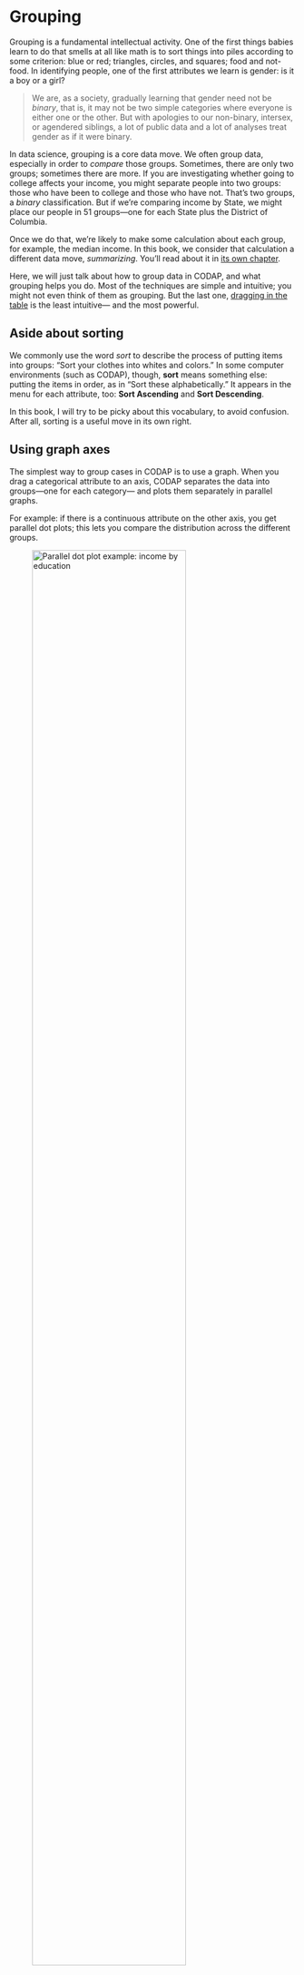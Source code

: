 ```{=html}
    <script src="src/awash-functions.js"></script>
```

# Grouping {#grouping-chapter}

Grouping is a fundamental intellectual activity.
One of the first things babies learn to do that smells at all like math
is to sort things into piles according to some criterion:
blue or red;
triangles, circles, and squares;
food and not-food.
In identifying people, 
one of the first attributes we learn is gender: is it a boy or a girl?

>We are, as a society, gradually learning that gender need not be _binary_,
that is, it may not be two simple categories where everyone is either one or the other.
But with apologies to our non-binary, intersex, or agendered siblings,
a lot of public data and a lot of analyses treat gender as if it were binary.

In data science, grouping is a core data move. 
We often group data, especially in order to _compare_ those groups.
Sometimes, there are only two groups;
sometimes there are more.
If you are investigating whether going to college affects your income,
you might separate people into two groups: 
those who have been to college and those who have not.
That's two groups, a _binary_ classification.
But if we're comparing income by State, 
we might place our people in 51 groups---one for each State plus the District of Columbia.

Once we do that, we're likely to make some calculation about each group, 
for example, the median income. 
In this book, we consider that calculation a different data move, _summarizing_. 
You'll read about it in [its own chapter](#summarizing-chapter).

Here, we will just talk about how to group data in CODAP,
and what grouping helps you do.
Most of the techniques are simple and intuitive;
you might not even think of them as grouping.
But the last one, [dragging in the table](#grouping-in-the-table) 
is the least intuitive---
and the most powerful.

::: {.callout-note}
## Aside about sorting
We commonly use the word _sort_ to describe 
the process of putting items into groups: "Sort your clothes into whites and colors."
In some computer environments (such as CODAP), though, **sort** means something else:
putting the items in order, as in "Sort these alphabetically." 
It appears in the menu for each attribute, too: **Sort Ascending** and **Sort Descending**.

In this book, I will try to be picky about this vocabulary, to avoid confusion. 
After all, sorting is a useful move in its own right.
:::

## Using graph axes

The simplest way to group cases in CODAP is to use a graph. 
When you drag a categorical attribute to an axis,
CODAP separates the data into groups---one for each category---
and plots them separately in parallel graphs. 

For example: if there is a continuous attribute on the other axis, 
you get parallel dot plots;
this lets you compare the distribution across the different groups.

![Parallel dot plot example: income by education](art/IncomeByEducation.png){fig-align="center" width="80%"}

In the illustration, 
`Education` is the categorical attribute; it has six _categories_ (`graduate`, etc.),
so we have split the data set into six groups. 
These appear as six parallel dot plots of `TotalIncome`, the numeric, continuous attribute.

## Using legends

Dragging an attribute to the middle of a graph (a.k.a. _plopping_)
colors the points according to the value of that "legend" attribute.
A legend appears on the graph so you can decode the colors.
If the legend attribute is categorical, 
the colors are distinct.
If it's numeric, you get a gradient of colors that separate the data into
_quintiles_, that is, CODAP groups the data into five categories by value.
If you click on the gradient or on the little paint chips in the legend,
you select all of the points in that group.

This is a subtler form of grouping;
the cases don't move into separate zones in the graph,
but the colors and/or selection help you see the properties of that group alone
(which is filtering, in a way, right?) 
or compare that group to others. 

::: {layout-ncol="2"}

![Roller coaster data about `height`, grouped by coaster `type`. We can see that, generally, steel coasters are taller.](art/grouping-legend-coaster-categorical.png){}

![Same data, grouped by `speed`. Because `speed` is numeric, we get a gradient---actually, five bins---that show us that taller coasters are *faster*.](art/grouping-legend-coaster-numeric.png){}
:::
By the way: the gray dots in the `speed` graph 
are cases for which the value of `speed` is missing.


::: {.callout-tip}
Don't forget that if you have a legend, 
you can select cases by clicking boxes in the legend itself.
:::

## Binning {#binning-as-grouping}

If you have a graph with a numeric axis,
you can group the data into _bins_.
This is easier to do than to explain.

The live illustration below has a dataset with 1000 people 
from the 2017 American Community Survey.
We have already made a graph of `Age`.
Do the following:

1. Select the graph so its palettes appear on the right.
1. The fourth one down shows a little graph. 
Click it.
The **Configuration** inspector appears.
1. Click the checkbox for **Group into Bins**. 
The points group into bins, probably 20-year spans.
1. Get the configuration inspector again; more controls have appeared. 
Change the bin width to 10.
Press **tab** to make the graph change.
1. Click the checkbox for **Fuse Dots into Bars**. Oooooh!
Sometimes you will want the dots fused into bars; other times you won't.

Think: what can you tell about the people from this graph alone?
Is it easier or harder than with the plain dot plot, ungrouped, un-fused?

::: {.column-page-right}
<script>
    theURL = "htmls-and-sources/age-graph-for-binning.html";
    awash.liveDemoAt(theURL);
</script>
:::
Let's see how else we might use such a graph.

6. Plop `Marital_status` into the middle of the graph.

Aha. You can see, in the bars, the distribution of marital status in each age _range_. 

Explore!

* What do you see when you plop different attributes onto the graph?
* Un-check **Fuse Dots into Bars** and/or **Group into Bins**. 
What helps or obscures any relationships you see with the plopped attribute?

[Bin labels]{.inline-hed}
You probably saw that the labels for the bins are something like
**[10--20)** and **[20--30)**. 
Notice the difference between the brackets **[** and parentheses **)**.
That's a common notation that means, "from 10 up to _but not including_ 20," then
"from 20 up to _but not including_ 30," and so forth.
As of this writing, there is no way to use those labels anywhere else,
for example, as category labels. 


## Grouping in the table {#grouping-in-the-table}

You learned this already in [the chapter where you calculated the 
mean heights of males and females at each age](#children-and-teens-2).
You split the dataset into groups by dragging the "grouping" attribute 
(`Age`, and then `Gender`) leftwards in the table.
You get one group for every value in the grouping attribute.
So if you drag `Gender`, you get a group for males and a group for females.
If you drag `Age`, you get one group for each age.
And if you drag them both, you get a group for each age-gender combination.

The groups collect together in the right-hand table, and are connected
by the curvy lines to the values on the left.
The calculations (e.g., `mean(Height)`) at the "upper level" 
apply separately to each group.
If you don't remember that, or you missed it, go back and do it now.

![Table with grouping by date.](art/hierarchical-bart-table.png){fig-align="center" width="80%"}

In the illustration above, we have selected the Saturday, and so all four data points
"within" Saturday get selected.


### Which attribute should you drag left?  {-}
Dragging left to group is not immediately intuitive.
We _all_ make many mistakes when we're learning what to drag.
You will learn a lot by trial and error;
fortunately, errors are easy to fix.
Just use **Undo**---or simply drag the attribute back over to the right.

Here are some things to think about:

* The attribute to drag is almost always _categorical_. 
An exception we used with our height investigation was `Age`. 
It's numeric, but it acts categorical. 
We made a group out of each age.

* The values in that attribute's column are the _labels of the groups_.
Suppose you want to study education.
Look for the column with names for the groups you want.
When you see stuff like `high school` and `some college`, 
that might be the one.

* If you see a lot of duplicate values in a column---
like lots of 12-year-olds, 
or lots of people with bachelor's degrees---
that column might be a candidate for grouping.

* Suppose you know what groups you want, but you don't see the right attribute.
For example, you want to group people by decade---
you know, people in their twenties, thirties, forties, etc.---
but you only have whole-number ages.
Then you need to check out the ["Calculating" chapter](#calculating-chapter);
you need a new column with the decade, 
which you can make either before or after you group.

## Commentary

We've expended so much effort describing how to group cases in CODAP,
let's step back a moment and remember what grouping is for.
Grouping has at least two purposes:

* Grouping makes it easy to tell which cases are in which groups.
So we often group before we filter,
in order to make it easy to select the entire group---and filter it in or out.
* Grouping makes it possible to perform [summary calculations](#summarizing-chapter),
for example, means, in order to compare groups to one another. 

In addition, we sometimes just group and don't explcitly do anything else.
We compare the groups, often visually in a graph,
making our own private, implicit summaries. 

[Vocabulary]{.inline-hed}
Earlier in our thinking, 
we talked more directly about how the CODAP drag-left-to-group move changes the data.
We described it as _reorganizing_ the data set or _making hierarchy_.
We could also have called it _classifying_.
Those terms are okay, but _grouping_ is much more accessible.

Are there examples of reorganizing that are not grouping? 
Sure: _sorting_, for example, alphabetically.
And more esoteric reorganizations include [_transposing_](#transposing-section)
a dataset---which is beyond the scope of a gentle introduction to data science.

[Grouping and filtering]{.inline-hed}
Maybe this is too esoteric, but consider:
_grouping_ is really a way to do a lot of _filtering_ 
at the same time instead of sequentially.
For example, grouping by marital status
is kind of like filtering for "never married," then for "married",
etc., all the way to "widowed."

One thing that makes grouping different is that, the way we are using the term,
grouping is (mutually) _exclusive_:
every case is in at most only one group in a set. 
(Cases with missing values might not be in any group.)


